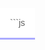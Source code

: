 
<Demo id="demo-6" slug="xxyZaEX">
<p slot="code">
```js
<!DOCTYPE html>
<html>
  <head>
    <title>Gallery</title>
    <style>
          body {
        font-family: sans-serif;
        margin: 0;
      }

      .gallery {
        display: flex;
        flex-direction: column;
        align-items: center;
      }

      .gallery span {
        font-size: 1.5rem;
        margin: 1rem 0;
        color: #88f;
      }

      .gallery img {
        width: 300px;
        height: 150px;
        object-fit: cover;
        cursor: pointer;
      }
      .gallery img.active {
        width: 100%;
        height: 100%;
        position: fixed;
        top: 0;
        left: 0;
        aspect-ratio: 1/1;
      }

      form,
      button,
      p,
      #favorite {
        position: fixed;
        background: white;
        padding: 1rem;
        border-bottom: 3px solid #88f;
        max-width: 50%;
        opacity: 0.7;
      }
      button {
        bottom: 0;
        right: 0;
        border: 2px dotted #88f;
        cursor: pointer;
      }
      form {
        bottom: 0;
        left: 0;
      }
      p {
        top: 0;
        left: 0;
      }
      #favorite {
        top: 0;
        right: 0;
        z-index: -1;
      }
      #link {
        right: 100px;
      }
      #link,
      #close {
        display: none;
      }
    </style>
  </head>
  <body>
    <p>
      Which kitty is your favorite? You can click on each image to take a closer
      look.
    </p>
    <form>
      <label for="kitty">Favorite Kitty:</label>
      <input type="radio" name="kitty" value="Meowzer" /> Meowzer
      <input type="radio" name="kitty" value="Dingle Dan" /> Dingle Dan
      <input type="radio" name="kitty" value="Fluffernutter" /> Fluffernutter
    </form>
    <div class="gallery">
      <span>Meowzer</span>
      <img src="https://placekitten.com/400/200" alt="Image 1" id="image1" />
      <span>Dingle Dan</span>
      <img src="https://placekitten.com/400/201" alt="Image 2" id="image2" />
      <span>Fluffernutter</span>
      <img src="https://placekitten.com/400/202" alt="Image 3" id="image3" />
    </div>
    <button id="link">Link to Image</button>
    <button id="close">Close</button>
    <span id="favorite"></span>
    <script defer>
    const gallery = document.querySelector(".gallery")
    const images = gallery?.querySelectorAll("img")
    const params = new URLSearchParams(window.location.search)
    const linkButton = document.getElementById("link")
    const closeButton = document.getElementById("close")
    const form = document.querySelector("form")
    const favorite = document.getElementById("favorite")

    let favoriteState = navigation.currentEntry.getState()?.favorite || "all de cats"

    if (favoriteState) {
      favorite.textContent = `Your favorite kitty is ${favoriteState}`
      if (favoriteState !== "all de cats") {
      const favoriteInput = document.querySelector(`input[value="${favoriteState}"]`)
      favoriteInput.checked = true
      }
    }

    let imageIndex =
      params.get("image") ||
      navigation.currentEntry.getState()?.imageIndex ||
      null

    closeButton.addEventListener("click", closeImage)

    linkButton.addEventListener("click", linkImage)

    form?.addEventListener("change", kittyUpdate)

    document.addEventListener("click", onClickOutside)

    if (imageIndex) {
      openImage(imageIndex)
    }

    function openImage(index) {
      images.forEach((image) => image.classList.remove("active"))
      images[parseInt(index)].classList.add("active")
      closeButton.style.display = "block"
      linkButton.style.display = "block"
    }

    function closeImage() {
      images.forEach((image) => image.classList.remove("active"))
      closeButton.style.display = "none"
      linkButton.style.display = "none"
      navigation.updateCurrentEntry({
        state: { ...navigation.currentEntry.getState(), imageIndex: null },
      })
    }

    function linkImage() {
      imageIndex = navigation.currentEntry.getState().imageIndex
      console.log(imageIndex, "imageIndex")
      if (imageIndex === -1) return
      const url = new URL(window.location.href)
      url.searchParams.set("image", imageIndex || "0")
      navigator.clipboard.writeText(url.toString())
      alert("Link copied to clipboard!")
    }

    function onImageClick(event) {
      const image = event.currentTarget
      const index = Array.from(images).indexOf(image)
      openImage(index.toString())

      navigation.navigate(window.location.pathname, {

        state: { ...navigation.currentEntry.getState(), imageIndex: index },
      })
    }

    function onClickOutside(event) {
      const target = event.target
      if (target.closest(".gallery")) return
      closeImage()
    }

    function kittyUpdate(event) {
      const target = event.target
      favorite.textContent = `Your favorite kitty is ${target.value}`
      navigation.updateCurrentEntry({

        state: {
          ...navigation.currentEntry.getState(),
          favorite: target.value,
        },
      })
    }

    images.forEach((image) => {
      image.addEventListener("click", onImageClick)
    })

    navigation.addEventListener("navigate", (event) => {
      console.log(event, "event")
      const state = event.currentTarget.currentEntry.getState()
      if (state?.imageIndex) {
        openImage(state.imageIndex.toString())
      }
      if (state?.favorite) {
        favorite.textContent = `Your favorite kitty is ${state.favorite}`
      }
      event.intercept({
        handler() {
          event.preventDefault()
        },
      })
    })
    </script>
  </body>
</html>
```
</p>
<IFrame src={demoURL + "6"} slot="demo" />
</Demo>